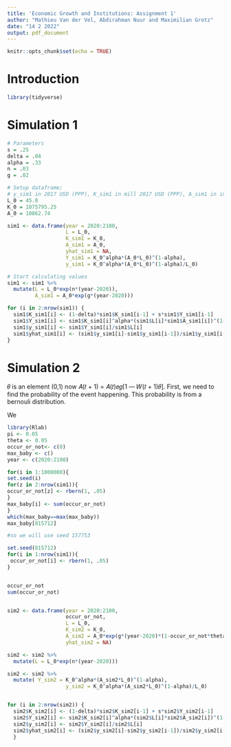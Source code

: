 ```yaml
---
title: 'Economic Growth and Institutions: Assignment 1'
author: "Mathieu Van der Vel, Abdirahman Nuur and Maximilian Grotz"
date: "14 2 2022"
output: pdf_document
---
```


```r
knitr::opts_chunk$set(echo = TRUE)
```

# Introduction

```r
library(tidyverse)
```



# Simulation 1

```r
# Parameters
s = .25
delta = .04
alpha = .33
n = .03
g = .02

# Setup dataframe; 
# y_sim1 in 2017 USD (PPP), K_sim1 in mill 2017 USD (PPP), A_sim1 in index
L_0 = 45.0
K_0 = 1075795.25
A_0 = 10862.74

sim1 <- data.frame(year = 2020:2100,
                   L = L_0,
                   K_sim1 = K_0,
                   A_sim1 = A_0,
                   yhat_sim1 = NA,
                   Y_sim1 = K_0^alpha*(A_0*L_0)^(1-alpha),
                   y_sim1 = K_0^alpha*(A_0*L_0)^(1-alpha)/L_0)

# Start calculating values
sim1 <- sim1 %>%
  mutate(L = L_0*exp(n*(year-2020)), 
         A_sim1 = A_0*exp(g*(year-2020)))

for (i in 2:nrow(sim1)) {
  sim1$K_sim1[i] <- (1-delta)*sim1$K_sim1[i-1] + s*sim1$Y_sim1[i-1]
  sim1$Y_sim1[i] <- sim1$K_sim1[i]^alpha*(sim1$L[i]*sim1$A_sim1[i])^(1-alpha)
  sim1$y_sim1[i] <- sim1$Y_sim1[i]/sim1$L[i]
  sim1$yhat_sim1[i] <- (sim1$y_sim1[i]-sim1$y_sim1[i-1])/sim1$y_sim1[i-1]
}
```



# Simulation 2

𝜃 is an element (0,1)
now 𝐴(𝑡 + 1) = 𝐴(𝑡)𝑒𝑔[1 ― 𝑊(𝑡 + 1)𝜃].
First, we need to find the probability of the event happening. This probability is from a bernouli distribution.

We 

```r
library(Rlab)
pi <- 0.05
theta <- 0.05
occur_or_not<- c(0)
max_baby <- c()
year <- c(2020:2100)

for(i in 1:1000000){
set.seed(i)
for(z in 2:nrow(sim1)){
occur_or_not[z] <- rbern(1, .05)
}
max_baby[i] <- sum(occur_or_not)
}
which(max_baby==max(max_baby))
max_baby[815712]

#so we will use seed 157753

set.seed(815712)
for(i in 1:nrow(sim1)){
 occur_or_not[i] <- rbern(1, .05)
}


occur_or_not
sum(occur_or_not)


sim2 <- data.frame(year = 2020:2100,
                   occur_or_not,
                   L = L_0,
                   K_sim2 = K_0,
                   A_sim2 = A_0*exp(g*(year-2020)*(1-occur_or_not*theta)),
                   yhat_sim2 = NA)

sim2 <- sim2 %>%
  mutate(L = L_0*exp(n*(year-2020)))

sim2 <- sim2 %>%
  mutate( Y_sim2 = K_0^alpha*(A_sim2*L_0)^(1-alpha),
                   y_sim2 = K_0^alpha*(A_sim2*L_0)^(1-alpha)/L_0)


for (i in 2:nrow(sim2)) {
  sim2$K_sim2[i] <- (1-delta)*sim2$K_sim2[i-1] + s*sim2$Y_sim2[i-1]
  sim2$Y_sim2[i] <- sim2$K_sim2[i]^alpha*(sim2$L[i]*sim2$A_sim2[i])^(1-alpha)
  sim2$y_sim2[i] <- sim2$Y_sim2[i]/sim2$L[i]
  sim2$yhat_sim2[i] <- (sim2$y_sim2[i]-sim2$y_sim2[i-1])/sim2$y_sim2[i-1]
  }
```

